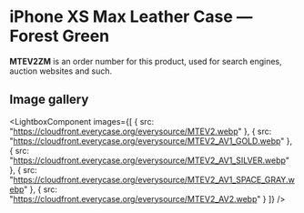 
# iPhone XS Max Leather Case — Forest Green

<Callout type='info' emoji='👉🏻'>**MTEV2ZM** is an order number for this product, used for search engines, auction websites and such.</Callout>

## Image gallery

<LightboxComponent
    images={[
      {
        src: "https://cloudfront.everycase.org/everysource/MTEV2.webp"
      },
      {
        src: "https://cloudfront.everycase.org/everysource/MTEV2_AV1_GOLD.webp"
      },
      {
        src: "https://cloudfront.everycase.org/everysource/MTEV2_AV1_SILVER.webp"
      },
      {
        src: "https://cloudfront.everycase.org/everysource/MTEV2_AV1_SPACE_GRAY.webp"
      },
      {
        src: "https://cloudfront.everycase.org/everysource/MTEV2_AV2.webp"
      }
    ]}
  />

